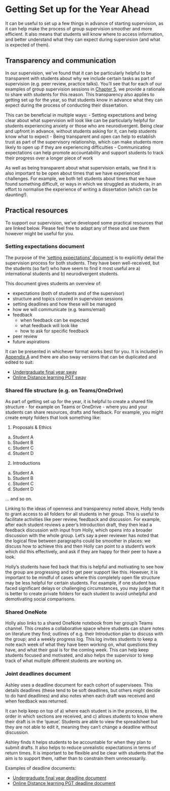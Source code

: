 # Getting Set up for the Year Ahead {#set_up}

It can be useful to set up a few things in advance of starting supervision, as it can help make the process of group supervision smoother and more efficient. It also means that students will know where to access information, and better understand what they can expect during supervision (and what is expected of them).

## Transparency and communication  

In our supervision, we've found that it can be particularly helpful to be transparent with students about why we include certain tasks as part of supervision (e.g. peer review, practice talks). You’ll see that for each of our examples of group supervision sessions in [Chapter 5](#supervision_examples), we provide a rationale to share with students for this reason.  This transparency also applies to getting set up for the year, so that students know in advance what they can expect during the process of conducting their dissertation.

This can be beneficial in multiple ways:
- Setting expectations and being clear about what supervision will look like can be particularly helpful for students experiencing anxiety or those who are neurodivergent. Being clear and upfront in advance, without students asking for it, can help students know what to expect
- Being transparent and open can help to establish trust as part of the supervisory relationship, which can make students more likely to open up if they are experiencing difficulties
- Communicating expectations can help promote accountability and support students to track their progress over a longer piece of work

As well as being transparent about what supervision entails, we find it is also important to be open about times that we have experienced challenges. For example, we both tell students about times that we have found something difficult, or ways in which we struggled as students, in an effort to normalise the experience of writing a dissertation (which can be daunting!). 


## Practical resources 

To support our supervision, we've developed some practical resources that are linked below. Please feel free to adapt any of these and use them however might be useful for you. 

### Setting expectations document 

The purpose of the ['setting expectations' document](#appendix_a){target="_blank"} is to explicitly detail the supervision process for both students. They have been well-received, but the students (so far!) who have seem to find it most useful are a) international students and b) neurodivergent students. 

This document gives students an overview of: 

- expectations (both of students and of the supervisor)
- structure and topics covered in supervision sessions
- setting deadlines and how these will be managed
- how we will communicate (e.g. teams/email)
- feedback
  - when feedback can be expected
  - what feedback will look like
  - how to ask for specific feedback
- peer review
- future aspirations

It can be presented in whichever format works best for you. It is included in [Appendix A](#appendix_a){target="_blank"} and there are also sway versions that can be duplicated and edited to suit:

- [Undergraduate final year sway](https://sway.cloud.microsoft/QTCoK14sojeLoUd3?ref=Link){target="_blank"}
- [Online Distance learning PGT sway](https://sway.cloud.microsoft/Pb5M1b1TEdgxdquK?ref=Link){target="_blank"}

### Shared file structure (e.g. on Teams/OneDrive) 

As part of getting set up for the year, it is helpful to create a shared file structure - for example on Teams or OneDrive - where you and your students can share resources, drafts and feedback. For example, you might create empty folders that look something like: 

1. Proposals & Ethics 
  a. Student A 
  b. Student B 
  c. Student C 
  d. Student D 

2. Introductions 
  a. Student A 
  b. Student B 
  c. Student C 
  d. Student D 

... and so on. 

Linking to the ideas of openness and transparency noted above, Holly tends to grant access to all folders for all students in her group. This is useful to facilitate activities like peer review, feedback and discussion. For example, after each student reviews a peer’s Introduction draft, they then lead a feedback discussion with input from Holly, which opens into a broader discussion with the whole group. Let's say a peer reviewer has noted that the logical flow between paragraphs could be smoother in places: we discuss how to achieve this and then Holly can point to a student’s work which did this effectively, and ask if they are happy for their peer to have a look. 

Holly’s students have fed back that this is helpful and motivating to see how the group are progressing and to get peer support like this. However, it is important to be mindful of cases where this completely open file structure may be less helpful for certain students. For example, if one student has faced significant delays or challenging circumstances, you may judge that it is better to create private folders for each student to avoid unhelpful and demotivating social comparisons. 

### Shared OneNote 

Holly also links to a shared OneNote notebook from her group’s Teams channel. This creates a collaborative space where students can share notes on literature they find; outlines of e.g. their Introduction plan to discuss with the group; and a weekly progress log. This log invites students to keep a note each week of what they have been working on, what questions they have, and what their goal is for the coming week. This can help keep students focused and motivated, and also helps the supervisor to keep track of what multiple different students are working on. 

### Joint deadlines document 

Ashley uses a deadline document for each cohort of supervisees. This details deadlines (these tend to be soft deadlines, but others might decide to do hard deadlines) and also notes when each draft was received and when feedback was returned.

It can help keep on top of a) where each student is in the process, b) the order in which sections are received, and c) allows students to know where their draft is in the ‘queue’. Students are able to view the spreadsheet but they are not able to edit it, meaning they can’t change a deadline without discussion.

Ashley finds it helps students to be accountable for when they plan to submit drafts. It also helps to reduce unrealistic expectations in terms of return times. It is important to be flexible and be clear with students that the aim is to support them, rather than to constrain them unnecessarily.

Examples of deadline documents:

- [Undergraduate final year deadline document](https://gla-my.sharepoint.com/:x:/g/personal/ashley_robertson_glasgow_ac_uk/EXzNumo-70BAlD-TFQMbF1oB4Mjl-yjOw359GmbMrqGuZQ?e=15cMQe){target="_blank"}
- [Online Distance learning PGT deadline document](https://gla-my.sharepoint.com/:x:/g/personal/ashley_robertson_glasgow_ac_uk/EdI6pqRBI15LqAZ29mIrUOgBWyM9pXitlcvTJ9WvmRtRlg?e=rpwk58){target="_blank"}
